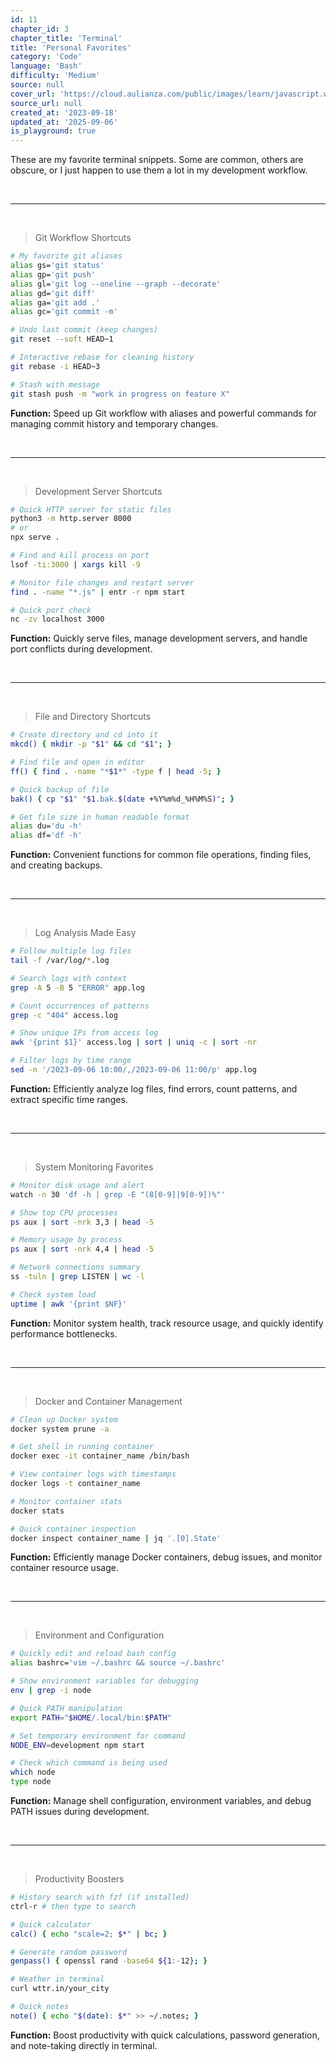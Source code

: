 ```yaml
---
id: 11
chapter_id: 3
chapter_title: 'Terminal'
title: 'Personal Favorites'
category: 'Code'
language: 'Bash'
difficulty: 'Medium'
source: null
cover_url: 'https://cloud.aulianza.com/public/images/learn/javascript.webp'
source_url: null
created_at: '2023-09-18'
updated_at: '2025-09-06'
is_playground: true
---
```


These are my favorite terminal snippets. Some are common, others are obscure, or I just happen to use them a lot in my development workflow.

<br/>

---

<br/>

> Git Workflow Shortcuts
```bash
# My favorite git aliases
alias gs='git status'
alias gp='git push'
alias gl='git log --oneline --graph --decorate'
alias gd='git diff'
alias ga='git add .'
alias gc='git commit -m'

# Undo last commit (keep changes)
git reset --soft HEAD~1

# Interactive rebase for cleaning history
git rebase -i HEAD~3

# Stash with message
git stash push -m "work in progress on feature X"
```
**Function:** Speed up Git workflow with aliases and powerful commands for managing commit history and temporary changes.

<br/>

---

<br/>

> Development Server Shortcuts
```bash
# Quick HTTP server for static files
python3 -m http.server 8000
# or
npx serve .

# Find and kill process on port
lsof -ti:3000 | xargs kill -9

# Monitor file changes and restart server
find . -name "*.js" | entr -r npm start

# Quick port check
nc -zv localhost 3000
```
**Function:** Quickly serve files, manage development servers, and handle port conflicts during development.

<br/>

---

<br/>

> File and Directory Shortcuts
```bash
# Create directory and cd into it
mkcd() { mkdir -p "$1" && cd "$1"; }

# Find file and open in editor
ff() { find . -name "*$1*" -type f | head -5; }

# Quick backup of file
bak() { cp "$1" "$1.bak.$(date +%Y%m%d_%H%M%S)"; }

# Get file size in human readable format
alias du='du -h'
alias df='df -h'
```
**Function:** Convenient functions for common file operations, finding files, and creating backups.

<br/>

---

<br/>

> Log Analysis Made Easy
```bash
# Follow multiple log files
tail -f /var/log/*.log

# Search logs with context
grep -A 5 -B 5 "ERROR" app.log

# Count occurrences of patterns
grep -c "404" access.log

# Show unique IPs from access log
awk '{print $1}' access.log | sort | uniq -c | sort -nr

# Filter logs by time range
sed -n '/2023-09-06 10:00/,/2023-09-06 11:00/p' app.log
```
**Function:** Efficiently analyze log files, find errors, count patterns, and extract specific time ranges.

<br/>

---

<br/>

> System Monitoring Favorites
```bash
# Monitor disk usage and alert
watch -n 30 'df -h | grep -E "(8[0-9]|9[0-9])%"'

# Show top CPU processes
ps aux | sort -nrk 3,3 | head -5

# Memory usage by process
ps aux | sort -nrk 4,4 | head -5

# Network connections summary
ss -tuln | grep LISTEN | wc -l

# Check system load
uptime | awk '{print $NF}'
```
**Function:** Monitor system health, track resource usage, and quickly identify performance bottlenecks.

<br/>

---

<br/>

> Docker and Container Management
```bash
# Clean up Docker system
docker system prune -a

# Get shell in running container
docker exec -it container_name /bin/bash

# View container logs with timestamps
docker logs -t container_name

# Monitor container stats
docker stats

# Quick container inspection
docker inspect container_name | jq '.[0].State'
```
**Function:** Efficiently manage Docker containers, debug issues, and monitor container resource usage.

<br/>

---

<br/>

> Environment and Configuration
```bash
# Quickly edit and reload bash config
alias bashrc='vim ~/.bashrc && source ~/.bashrc'

# Show environment variables for debugging
env | grep -i node

# Quick PATH manipulation
export PATH="$HOME/.local/bin:$PATH"

# Set temporary environment for command
NODE_ENV=development npm start

# Check which command is being used
which node
type node
```
**Function:** Manage shell configuration, environment variables, and debug PATH issues during development.

<br/>

---

<br/>

> Productivity Boosters
```bash
# History search with fzf (if installed)
ctrl-r # then type to search

# Quick calculator
calc() { echo "scale=2; $*" | bc; }

# Generate random password
genpass() { openssl rand -base64 ${1:-12}; }

# Weather in terminal
curl wttr.in/your_city

# Quick notes
note() { echo "$(date): $*" >> ~/.notes; }
```
**Function:** Boost productivity with quick calculations, password generation, and note-taking directly in terminal.

<br/>